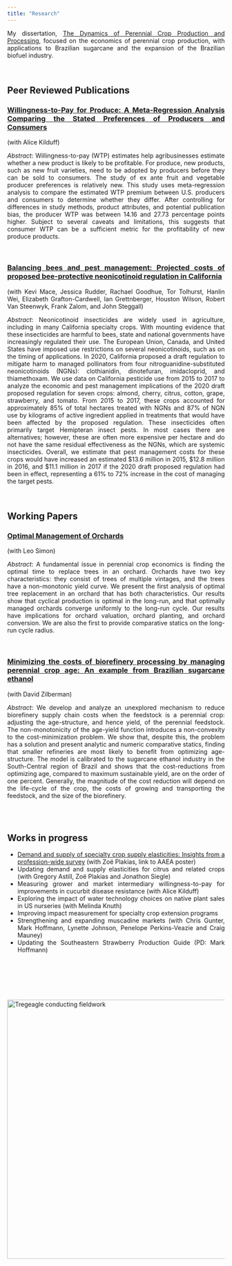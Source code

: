```yaml
---
title: "Research"
---
```


<style>
body {
text-align: justify}
</style>

<!-- Research page under construction -->

My dissertation, [The Dynamics of Perennial Crop Production and Processing](files/dissertationFinal.pdf), focused on the economics of perennial crop production, with applications to Brazilian sugarcane and the expansion of the Brazilian biofuel industry.

<br> 

## Peer Reviewed Publications

### [Willingness-to-Pay for Produce: A Meta-Regression Analysis Comparing the Stated Preferences of Producers and Consumers](https://doi.org/10.3390/horticulturae8040290) 
(with Alice Kilduff)

*Abstract*:
Willingness-to-pay (WTP) estimates help agribusinesses estimate whether a new product is likely to be profitable. For produce, new products, such as new fruit varieties, need to be adopted by producers before they can be sold to consumers. The study of ex ante fruit and vegetable producer preferences is relatively new. This study uses meta-regression analysis to compare the estimated WTP premium between U.S. producers and consumers to determine whether they differ. After controlling for differences in study methods, product attributes, and potential publication bias, the producer WTP was between 14.16 and 27.73 percentage points higher. Subject to several caveats and limitations, this suggests that consumer WTP can be a sufficient metric for the profitability of new produce products.

<br>

### [Balancing bees and pest management: Projected costs of proposed bee-protective neonicotinoid regulation in California](https://doi.org/10.1093/jee/toab231) 
(with Kevi Mace, Jessica Rudder, Rachael Goodhue, Tor Tolhurst, Hanlin Wei, Elizabeth Grafton-Cardwell, Ian Grettnberger, Houston Wilson, Robert Van Steenwyk, Frank Zalom, and John Steggall)

*Abstract*: 
Neonicotinoid insecticides are widely used in agriculture, including in many California specialty crops. With mounting evidence that these insecticides are harmful to bees, state and national governments have increasingly regulated their use. The European Union, Canada, and United States have imposed use restrictions on several neonicotinoids, such as on the timing of applications. In 2020, California proposed a draft regulation to mitigate harm to managed pollinators from four nitroguanidine-substituted neonicotinoids (NGNs): clothianidin, dinotefuran, imidacloprid, and thiamethoxam. We use data on California pesticide use from 2015 to 2017 to analyze the economic and pest management implications of the 2020 draft proposed regulation for seven crops: almond, cherry, citrus, cotton, grape, strawberry, and tomato. From 2015 to 2017, these crops accounted for approximately 85% of total hectares treated with NGNs and 87% of NGN use by kilograms of active ingredient applied in treatments that would have been affected by the proposed regulation. These insecticides often primarily target Hemipteran insect pests. In most cases there are alternatives; however, these are often more expensive per hectare and do not have the same residual effectiveness as the NGNs, which are systemic insecticides. Overall, we estimate that pest management costs for these crops would have increased an estimated $13.6 million in 2015, $12.8 million in 2016, and $11.1 million in 2017 if the 2020 draft proposed regulation had been in effect, representing a 61% to 72% increase in the cost of managing the target pests.

<br>

## Working Papers


### [Optimal Management of Orchards](files/OptimalManagementOfOrchards_200909.pdf)
(with Leo Simon)

*Abstract*:
A fundamental issue in perennial crop economics is finding the optimal time to replace trees in an orchard. Orchards have two key characteristics: they consist of trees of multiple vintages, and the trees have a non-monotonic yield curve. We present the first analysis of optimal tree replacement in an orchard that has both characteristics. Our results show that cyclical production is optimal in the long-run, and that optimally managed orchards converge uniformly to the long-run cycle. Our results have implications for orchard valuation, orchard planting, and orchard conversion. We are also the first to provide comparative statics on the long-run cycle radius. 

<br>

### [Minimizing the costs of biorefinery processing by managing perennial crop age: An example from Brazilian sugarcane ethanol](files/TZ1.pdf) 
(with David Zilberman)

*Abstract*:
We develop and analyze an unexplored mechanism to reduce biorefinery supply chain costs when the feedstock is a perennial crop: adjusting the age-structure, and hence yield, of the perennial feedstock. The non-monotonicity of the age-yield function introduces a non-convexity to the cost-minimization problem. We show that, despite this, the problem has a solution and  present analytic and numeric comparative statics, finding that smaller refineries are most likely to benefit from optimizing age-structure. The model is calibrated to the sugarcane ethanol industry in the South-Central region of Brazil and shows that the cost-reductions from optimizing age, compared to maximum sustainable yield, are on the order of one percent. Generally, the magnitude of the cost reduction will depend on the life-cycle of the crop, the costs of growing and transporting the feedstock, and the size of the biorefinery. 

<br>
<br>

## Works in progress
  - [Demand and supply of specialty crop supply elasticities: Insights from a profession-wide survey](files/SCSE Poster Draft Final.pdf) (with Zoë Plakias, link to AAEA poster)
  - Updating demand and supply elasticities for citrus and related crops (with Gregory Astill, Zoë Plakias and Jonathon Siegle)
  - Measuring grower and market intermediary willingness-to-pay for improvements in cucurbit disease resistance (with Alice Kilduff)
  - Exploring the impact of water technology choices on native plant sales in US nurseries (with Melinda Knuth)
  - Improving impact measurement for specialty crop extension programs
  - Strengthening and expanding muscadine markets (with Chris Gunter, Mark Hoffmann, Lynette Johnson, Penelope Perkins-Veazie and Craig Mauney)
  - Updating the Southeastern Strawberry Production Guide (PD: Mark Hoffmann)


<br>

<br>

<br>

<img align="center" src="./photos/MagicSweetPotatoForest.jpg" width = "600" title="Tregeagle conducting fieldwork">
